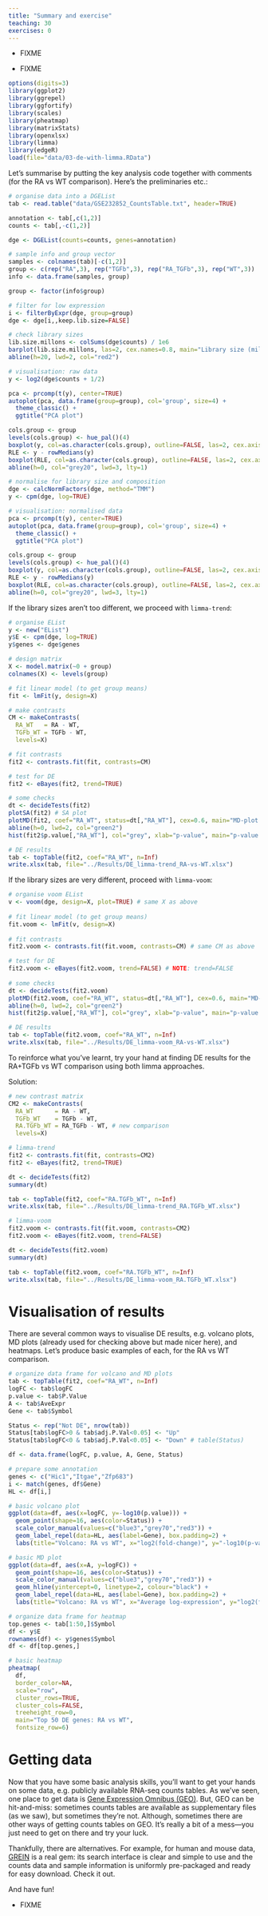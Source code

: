 ```yaml
---
title: "Summary and exercise"
teaching: 30
exercises: 0
---
```


:::::::::::::::::::::::::::::::::::::: questions 

- FIXME

::::::::::::::::::::::::::::::::::::::::::::::::

::::::::::::::::::::::::::::::::::::: objectives

- FIXME

::::::::::::::::::::::::::::::::::::::::::::::::


```r
options(digits=3)
library(ggplot2)
library(ggrepel)
library(ggfortify)
library(scales)
library(pheatmap)
library(matrixStats)
library(openxlsx)
library(limma)
library(edgeR)
load(file="data/03-de-with-limma.RData")
```

Let's summarise by putting the key analysis code together with comments (for the RA vs WT comparison). Here's the preliminaries etc.:
```r
# organise data into a DGEList
tab <- read.table("data/GSE232852_CountsTable.txt", header=TRUE)

annotation <- tab[,c(1,2)]
counts <- tab[,-c(1,2)]

dge <- DGEList(counts=counts, genes=annotation)

# sample info and group vector
samples <- colnames(tab)[-c(1,2)]
group <- c(rep("RA",3), rep("TGFb",3), rep("RA_TGFb",3), rep("WT",3))
info <- data.frame(samples, group)

group <- factor(info$group)

# filter for low expression
i <- filterByExpr(dge, group=group)
dge <- dge[i,,keep.lib.size=FALSE]

# check library sizes
lib.size.millons <- colSums(dge$counts) / 1e6
barplot(lib.size.millons, las=2, cex.names=0.8, main="Library size (millons)")
abline(h=20, lwd=2, col="red2")

# visualisation: raw data
y <- log2(dge$counts + 1/2)

pca <- prcomp(t(y), center=TRUE) 
autoplot(pca, data.frame(group=group), col='group', size=4) + 
  theme_classic() +
  ggtitle("PCA plot")

cols.group <- group
levels(cols.group) <- hue_pal()(4)
boxplot(y, col=as.character(cols.group), outline=FALSE, las=2, cex.axis=0.7, main="Boxplots")
RLE <- y - rowMedians(y)
boxplot(RLE, col=as.character(cols.group), outline=FALSE, las=2, cex.axis=0.7, main="RLE plot")
abline(h=0, col="grey20", lwd=3, lty=1)

# normalise for library size and composition
dge <- calcNormFactors(dge, method="TMM")
y <- cpm(dge, log=TRUE)

# visualisation: normalised data
pca <- prcomp(t(y), center=TRUE)
autoplot(pca, data.frame(group=group), col='group', size=4) + 
  theme_classic() +
  ggtitle("PCA plot")

cols.group <- group
levels(cols.group) <- hue_pal()(4)
boxplot(y, col=as.character(cols.group), outline=FALSE, las=2, cex.axis=0.5, main="Boxplots")
RLE <- y - rowMedians(y)
boxplot(RLE, col=as.character(cols.group), outline=FALSE, las=2, cex.axis=0.5, main="RLE plot")
abline(h=0, col="grey20", lwd=3, lty=1)
```
If the library sizes aren't too different, we proceed with `limma-trend`:
```r
# organise EList
y <- new("EList")
y$E <- cpm(dge, log=TRUE)
y$genes <- dge$genes

# design matrix
X <- model.matrix(~0 + group)
colnames(X) <- levels(group)

# fit linear model (to get group means)
fit <- lmFit(y, design=X)

# make contrasts
CM <- makeContrasts(
  RA_WT   = RA - WT,
  TGFb_WT = TGFb - WT,
  levels=X)

# fit contrasts
fit2 <- contrasts.fit(fit, contrasts=CM)

# test for DE
fit2 <- eBayes(fit2, trend=TRUE)

# some checks
dt <- decideTests(fit2)
plotSA(fit2) # SA plot
plotMD(fit2, coef="RA_WT", status=dt[,"RA_WT"], cex=0.6, main="MD-plot: RA vs WT") # MD plot
abline(h=0, lwd=2, col="green2")
hist(fit2$p.value[,"RA_WT"], col="grey", xlab="p-value", main="p-value histogram: RA vs WT") # p-value hist

# DE results
tab <- topTable(fit2, coef="RA_WT", n=Inf)
write.xlsx(tab, file="../Results/DE_limma-trend_RA-vs-WT.xlsx")
```
If the library sizes are very different, proceed with `limma-voom`:
```r
# organise voom EList
v <- voom(dge, design=X, plot=TRUE) # same X as above
 
# fit linear model (to get group means)
fit.voom <- lmFit(v, design=X)
 
# fit contrasts
fit2.voom <- contrasts.fit(fit.voom, contrasts=CM) # same CM as above

# test for DE
fit2.voom <- eBayes(fit2.voom, trend=FALSE) # NOTE: trend=FALSE
 
# some checks
dt <- decideTests(fit2.voom)
plotMD(fit2.voom, coef="RA_WT", status=dt[,"RA_WT"], cex=0.6, main="MD-plot: RA vs WT") # MD plot
abline(h=0, lwd=2, col="green2")
hist(fit2$p.value[,"RA_WT"], col="grey", xlab="p-value", main="p-value histogram: RA vs WT") # p-value hist

# DE results
tab <- topTable(fit2.voom, coef="RA_WT", n=Inf)
write.xlsx(tab, file="../Results/DE_limma-voom_RA-vs-WT.xlsx")
```

To reinforce what you've learnt, try your hand at finding DE results for the RA+TGFb vs WT comparison using both limma approaches.

Solution:
```r
# new contrast matrix
CM2 <- makeContrasts(
  RA_WT      = RA - WT,
  TGFb_WT    = TGFb - WT,
  RA.TGFb_WT = RA_TGFb - WT, # new comparison
  levels=X)

# limma-trend
fit2 <- contrasts.fit(fit, contrasts=CM2)
fit2 <- eBayes(fit2, trend=TRUE)

dt <- decideTests(fit2)
summary(dt)

tab <- topTable(fit2, coef="RA.TGFb_WT", n=Inf)
write.xlsx(tab, file="../Results/DE_limma-trend_RA.TGFb_WT.xlsx")

# limma-voom
fit2.voom <- contrasts.fit(fit.voom, contrasts=CM2)
fit2.voom <- eBayes(fit2.voom, trend=FALSE)

dt <- decideTests(fit2.voom)
summary(dt)

tab <- topTable(fit2.voom, coef="RA.TGFb_WT", n=Inf)
write.xlsx(tab, file="../Results/DE_limma-voom_RA.TGFb_WT.xlsx")

```

# Visualisation of results

There are several common ways to visualise DE results, e.g. volcano plots, MD plots (already used for checking above but made nicer here), and heatmaps. Let's produce basic examples of each, for the RA vs WT comparison.
```r
# organize data frame for volcano and MD plots
tab <- topTable(fit2, coef="RA_WT", n=Inf)
logFC <- tab$logFC
p.value <- tab$P.Value
A <- tab$AveExpr
Gene <- tab$Symbol

Status <- rep("Not DE", nrow(tab))
Status[tab$logFC>0 & tab$adj.P.Val<0.05] <- "Up"
Status[tab$logFC<0 & tab$adj.P.Val<0.05] <- "Down" # table(Status)

df <- data.frame(logFC, p.value, A, Gene, Status)

# prepare some annotation
genes <- c("Hic1","Itgae","Zfp683")
i <- match(genes, df$Gene)
HL <- df[i,]

# basic volcano plot
ggplot(data=df, aes(x=logFC, y=-log10(p.value))) +
  geom_point(shape=16, aes(color=Status)) +
  scale_color_manual(values=c("blue3","grey70","red3")) +
  geom_label_repel(data=HL, aes(label=Gene), box.padding=2) +
  labs(title="Volcano: RA vs WT", x="log2(fold-change)", y="-log10(p-value)")

# basic MD plot
ggplot(data=df, aes(x=A, y=logFC)) +
  geom_point(shape=16, aes(color=Status)) +
  scale_color_manual(values=c("blue3","grey70","red3")) +
  geom_hline(yintercept=0, linetype=2, colour="black") +
  geom_label_repel(data=HL, aes(label=Gene), box.padding=2) +
  labs(title="Volcano: RA vs WT", x="Average log-expression", y="log2(fold-change)")
```
```r
# organize data frame for heatmap
top.genes <- tab[1:50,]$Symbol
df <- y$E
rownames(df) <- y$genes$Symbol
df <- df[top.genes,]

# basic heatmap
pheatmap(
  df,
  border_color=NA, 
  scale="row", 
  cluster_rows=TRUE,
  cluster_cols=FALSE,
  treeheight_row=0,
  main="Top 50 DE genes: RA vs WT",
  fontsize_row=6)
```

# Getting data

Now that you have some basic analysis skills, you'll want to get your hands on some data, e.g. publicly available RNA-seq counts tables. As we've seen, one place to get data is [Gene Expression Omnibus (GEO)](https://www.ncbi.nlm.nih.gov/geo). But, GEO can be hit-and-miss: sometimes counts tables are available as supplementary files (as we saw), but sometimes they're not. Although, sometimes there are other ways of getting counts tables on GEO. It's really a bit of a mess---you just need to get on there and try your luck. 

Thankfully, there are alternatives. For example, for human and mouse data, [GREIN](https://dev.ilincs.org/apps/grein/?gse=) is a real gem: its search interface is clear and simple to use and the counts data and sample information is uniformly pre-packaged and ready for easy download. Check it out. 

And have fun!

:::::::::::::::::::::::::::::::::::::: keypoints

- FIXME

::::::::::::::::::::::::::::::::::::::
